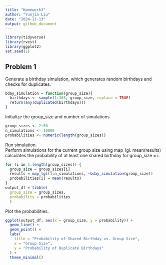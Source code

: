 ```yaml
---
title: "Homework3"
author: "Yunjia Liu"
date: "2024-11-13"
output: github_document
---
```


```r
library(tidyverse)
library(rvest)
library(ggplot2)
set.seed(1)
```

## Problem 1
Generate a birthday simulation, which generates random birthdays and checks for duplicates.
```r
bday_simulation = function(group_size){
  birthdays <- sample(1:365, group_size, replace = TRUE)
  return(any(duplicated(birthdays)))
}
```

Initialize the group_size and number of simulations.
```r
group_sizes <- 2:50
n_simulations <- 10000
probabilities <- numeric(length(group_sizes))
```
Run simulation. \
Perform simulations for the current group size using map_lgl. mean(results) calculates the probability of at least one shared birthday for group_size = i.\

```r
for (i in 1:length(group_sizes)) {
  group_size = group_sizes[i]
  results = map_lgl(1:n_simulations, ~bday_simulation(group_size))
  probabilities[i] = mean(results)
}
output_df = tibble(
  group_size = group_sizes,
  probability = probabilities
  )
```

Plot the probabilities.

```r
ggplot(output_df, aes(x = group_size, y = probability)) +
  geom_line() +
  geom_point() +
  labs(
    title = "Probability of Shared Birthday vs. Group Size",
    x = "Group Size",
    y = "Probability of Duplicate Birthdays"
  ) +
  theme_minimal()

```

